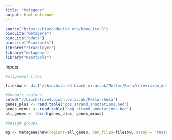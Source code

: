 ---
title: "Metagene"
output: html_notebook
---

```{r}
source("https://bioconductor.org/biocLite.R")
biocLite("metagene")
biocLite("gdata")
biocLite("Rsamtools")
library("rtracklayer")
library("metagene")
library("Rsamtools")

```

Inputs

```{r}
#alignment files

filesbw <- dir("//biochstore4.bioch.ox.ac.uk/Mellor/Rosa/cerevisiae_dataForRosa", pattern = glob2rx("fischl*.bw"), full.names=TRUE)


```

```{r}
#Genomic regions
setwd("//biochstore4.bioch.ox.ac.uk/Mellor/Rosa")
genes_plus <- read.table("pos_strand_annotations.bed")
genes_minus <- read.table("neg_strand_annotations.bed")
all_genes <- rbind(genes_plus, genes_minus)


```



```{r}
#Design groups

```


```{r}
mg <- metagene$new(regions=all_genes, bam_files=filesbw, assay = "rnaseq", paired_end=FALSE)



```






